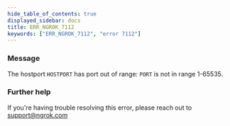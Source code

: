 ```yaml
---
hide_table_of_contents: true
displayed_sidebar: docs
title: ERR_NGROK_7112
keywords: ["ERR_NGROK_7112", "error 7112"]
---
```


### Message

The hostport `HOSTPORT` has port out of range: `PORT` is not in range 1-65535.

### Further help

If you're having trouble resolving this error, please reach out to [support@ngrok.com](mailto:support@ngrok.com?subject=Help%20with%20ERR_NGROK_7112)

